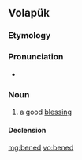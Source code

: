 ==Volapük==

===Etymology===
{{suffix|ben|ed|lang=vo}}

===Pronunciation===
* {{IPA|/beˈned/|lang=vo}}

===Noun===
{{vo-noun}}

# a good [[blessing]]

====Declension====
{{vo-decl-noun}}

[[mg:bened]]
[[vo:bened]]